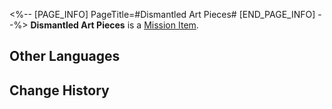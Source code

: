 <%-- [PAGE_INFO]
PageTitle=#Dismantled Art Pieces#
[END_PAGE_INFO] --%>
{{Item Infobox
|id          = 140213
|image       = Item Dismantled Art Pieces.png
|type        = Mission Item
|invCategory = Missions
|rarity      = 3
|effect      = 
|description = Parts of the modern sculpture ''Gears and Wisdom'' that has been disassembled into countless tiny pieces. These parts have evidently been modified artistically and will not run as a machine.
}}
'''Dismantled Art Pieces''' is a [[Mission Item]].

==Other Languages==
{{Other Languages
|en   = Dismantled Art Pieces
|zhs  = 被拆散的艺术品零件
|zht  = 被拆散的藝術品零件
|ja   = バラバラにされた芸術品の部品
|ko   = 해체된 예술품 부속품
|es   = Pieza de una obra de arte desmontada
|fr   = Pièces détachées d'œuvre d'art
|ru   = Деталь разрушенного произведения
|th   = ชิ้นส่วนงานศิลปะที่ถูกแยกชิ้น
|vi   = Linh Kiện Nghệ Thuật Bị Tháo Rời
|de   = Teile eines zerlegten Kunstwerks
|id   = Bagian Karya Seni yang Dibongkar
|pt   = Peças de Obra Desmontada
}}

==Change History==
{{Change History|1.1}}